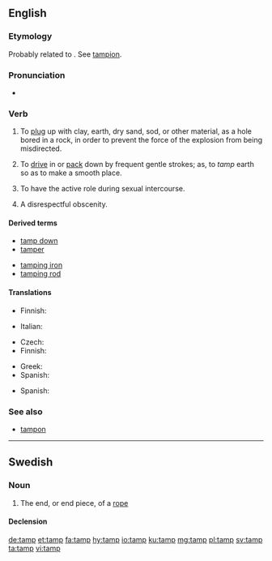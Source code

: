 ==English==

===Etymology===
Probably related to {{etyl|fr|en}} {{m|fr|tamponner||to plug or stop}}. See [[tampion]].
: {{etystub|en}}

===Pronunciation===
* {{IPA|/tæmp/|lang=en}}

===Verb===
{{en-verb|tamps|tamping|tamped|tamped}}

# {{senseid|en|plugup}}{{label|en|blasting}} To [[plug]] up with clay, earth, dry sand, sod, or other material, as a hole bored in a rock, in order to prevent the force of the explosion from being misdirected.
# To [[drive]] in or [[pack]] down by frequent gentle strokes; as, to ''tamp'' earth so as to make a smooth place.
# {{senseid|en|haveintercourse}}{{label|en|sexual intercourse}} To have the active role during sexual intercourse.
# {{senseid|en|fuck}}{{label|en|obscenity}} A disrespectful obscenity.

====Derived terms====
{{der-top}}
* [[tamp down]]
* [[tamper]]
{{der-mid}}
* [[tamping iron]]
* [[tamping rod]]
{{der-bottom}}

====Translations====
{{trans-top|to plug up with clay or other material}}
* Finnish: {{t+|fi|tulpata}}
{{trans-mid}}
* Italian: {{t|it|borrare}}
{{trans-bottom}}

{{trans-top|to pack down}}
* Czech: {{t|cs|udusat|pf}}
* Finnish: {{t+|fi|tampata}}
{{trans-mid}}
* Greek: {{t+|el|πατικώνω}}
* Spanish: {{t+|es|apisonar}}
{{trans-bottom}}
{{checktrans-top}}
* Spanish: {{t-check|es|apisonar}}
{{trans-bottom}}

===See also===
* [[tampon]]

----

==Swedish==

===Noun===
{{sv-noun|c}}

# The end, or end piece, of a [[rope]]

====Declension====
{{sv-infl-noun-c-ar}}

[[de:tamp]]
[[et:tamp]]
[[fa:tamp]]
[[hy:tamp]]
[[io:tamp]]
[[ku:tamp]]
[[mg:tamp]]
[[pl:tamp]]
[[sv:tamp]]
[[ta:tamp]]
[[vi:tamp]]